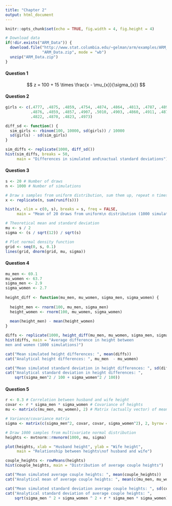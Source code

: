 ```yaml
---
title: "Chapter 2"
output: html_document
---
```


```r
knitr::opts_chunk$set(echo = TRUE, fig.width = 4, fig.height = 4)
```

```r
# Download data
if(!dir.exists("ARM_Data")) {
  download.file("http://www.stat.columbia.edu/~gelman/arm/examples/ARM_Data.zip",
                "ARM_Data.zip", mode = "wb")
  unzip("ARM_Data.zip")
}
```

#### Question 1

$$ z = 100 + 15 \times \frac{x - \mu_{x}}{\sigma_{x}} $$

#### Question 2
```r

girls <- c(.4777, .4875, .4859, .4754, .4874, .4864, .4813, .4787, .4895, .4797, 
           .4876, .4859, .4857, .4907, .5010, .4903, .4860, .4911, .4871, .4725, 
           .4822, .4870, .4823, .4973)

diff_sd <- function() {
  sim_girls <- rbinom(100, 10000, sd(girls)) / 10000
  sd(girls) - sd(sim_girls)
}

sim_diffs <- replicate(1000, diff_sd())
hist(sim_diffs, breaks = 50, 
     main = "Differences in simulated and\nactual standard deviations")
```

#### Question 3
```r
s <- 20 # Number of draws
n <- 1000 # Number of simulations

# Draw s samples from uniform distribution, sum them up, repeat n times
x <- replicate(n, sum(runif(s)))

hist(x, xlim = c(0, s), breaks = s, freq = FALSE, 
     main = "Mean of 20 draws from uniform\n distribution (1000 simulations)")

# Theoretical mean and standard deviation
mu <- s / 2
sigma <- (s / sqrt(12)) / sqrt(s)

# Plot normal density function
grid <- seq(0, s, 0.1)
lines(grid, dnorm(grid, mu, sigma))
```

#### Question 4
```r
mu_men <- 69.1
mu_women <- 63.7
sigma_men <- 2.9
sigma_women <- 2.7
  
height_diff <- function(mu_men, mu_women, sigma_men, sigma_women) {
  
  height_men <- rnorm(100, mu_men, sigma_men)
  height_women <- rnorm(100, mu_women, sigma_women)
  
  mean(height_men) - mean(height_women)
}

diffs <- replicate(1000, height_diff(mu_men, mu_women, sigma_men, sigma_women))
hist(diffs, main = "Average difference in height between
men and women (1000 simulations)")

cat("Mean simulated height differences: ", mean(diffs))
cat("Analytical height differences: ", mu_men  - mu_women)

cat("Mean simulated standard deviation in height differences: ", sd(diffs))
cat("Analytical standard deviation in height differences: ", 
    sqrt(sigma_men^2 / 100 + sigma_women^2 / 100))
```

#### Question 5

```r
r <- 0.3 # Correlation between husband and wife height
covar <- r * sigma_men * sigma_women # Covariance of heights
mu <- matrix(c(mu_men, mu_women), 2) # Matrix (actually vector) of means

# Variance/covariance matrix
sigma <- matrix(c(sigma_men^2, covar, covar, sigma_women^2), 2, byrow = TRUE)

# Draw 1000 samples from multivariate normal distribution
heights <- mvtnorm::rmvnorm(1000, mu, sigma)

plot(heights, xlab = "Husband height", ylab = "Wife height",
     main = "Relationship between heights\nof husband and wife")

couple_heights <- rowMeans(heights)
hist(couple_heights, main = "Distribution of average couple heights")

cat("Mean simulated average couple heights: ", mean(couple_heights))
cat("Analytical mean of average couple heights: ", mean(c(mu_men, mu_women)))

cat("Mean simulated standard deviation average couple heights: ", sd(couple_heights))
cat("Analytical standard deviation of average couple heights: ", 
    sqrt(sigma_men ^ 2 + sigma_women ^ 2 + r * sigma_men * sigma_women))
```
